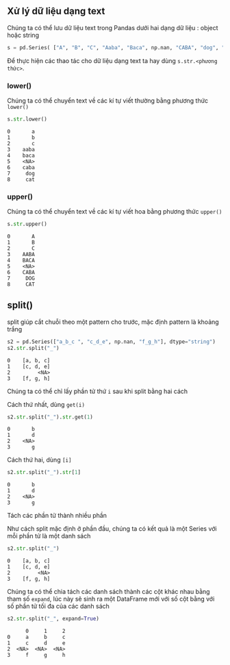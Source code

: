 ## Xử  lý dữ liệu dạng text 
Chúng ta có thể lưu dữ liệu text trong Pandas dưới hai dạng dữ liệu : object hoặc string​

```python
s = pd.Series( ["A", "B", "C", "Aaba", "Baca", np.nan, "CABA", "dog", "cat"], dtype="string")​
```

Để thực hiện các thao tác cho dữ liệu dạng text ta hay dùng `s.str.<phương thức>`.

### lower()

Chúng ta có thể chuyển text về các kí tự viết thường bằng phương thức `lower()`

```python
s.str.lower()
```

```.python_output
0       a
1       b
2       c
3    aaba
4    baca
5    <NA>
6    caba
7     dog
8     cat
```


### upper()

Chúng ta có thể chuyển text về các kí tự viết hoa bằng phương thức `upper()`

```python
s.str.upper()
```

```.python_output
0       A
1       B
2       C
3    AABA
4    BACA
5    <NA>
6    CABA
7     DOG
8     CAT
```

## split()

split giúp cắt chuỗi theo một pattern cho trước, mặc định pattern là khoảng trắng

```python
s2 = pd.Series(["a_b_c ", "c_d_e", np.nan, "f_g_h"], dtype="string")
s2.str.split("_")​​
```

```.python_output
0    [a, b, c]​
1    [c, d, e]​
2         <NA>​
3    [f, g, h]​
```

Chúng ta có thể chỉ lấy phần tử thứ `i` sau khi split bằng hai cách

Cách thứ nhất, dùng `get(i)`

```python
s2.str.split("_").str.get(1)​
```

```.python_output
0       b​
1       d​
2    <NA>​
3       g
```

Cách thứ hai, dùng `[i]`

```python
s2.str.split("_").str[1]
```

```.python_output
0       b​
1       d​
2    <NA>​
3       g
```

Tách các phần tử thành nhiều phần

Như cách split mặc định ở phần đầu, chúng ta có kết quả là một Series với mỗi phần tử là một danh sách

```python
s2.str.split("_")
```

```.python_output
0    [a, b, c]​
1    [c, d, e]​
2         <NA>​
3    [f, g, h]​
```

Chúng ta có thể chia tách các danh sách thành các cột khác nhau bằng tham số `expand`, lúc này sẽ sinh ra một DataFrame mới với số cột bằng với số phần tử tối đa của các danh sách

```python
s2.str.split("_", expand=True)​
```

```.python_output
      0     1     2​
0     a     b     c​
1     c     d     e​
2  <NA>  <NA>  <NA>​
3     f     g     h
```
